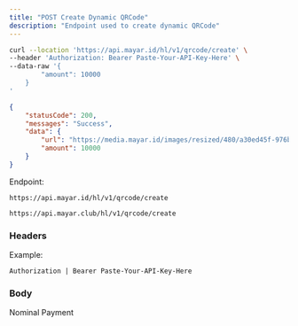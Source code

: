 ```yaml
---
title: "POST Create Dynamic QRCode"
description: "Endpoint used to create dynamic QRCode"
---
```


<RequestExample>

```bash Request Example
curl --location 'https://api.mayar.id/hl/v1/qrcode/create' \
--header 'Authorization: Bearer Paste-Your-API-Key-Here' \
--data-raw '{
   		"amount": 10000
	}
'
```

</RequestExample>

<ResponseExample>

```json Response Example 200
{
    "statusCode": 200,
    "messages": "Success",
    "data": {
        "url": "https://media.mayar.id/images/resized/480/a30ed45f-976b-490f-b97c-72c90d1e8d9d.png",
        "amount": 10000
    }
}
```

</ResponseExample>

Endpoint:

<CodeGroup>

```Production Production
https://api.mayar.id/hl/v1/qrcode/create
```


```Sandbox Sandbox
https://api.mayar.club/hl/v1/qrcode/create
```

</CodeGroup>

### Headers

<ResponseField name="Authorization" type="string" required>
  Example:

  `Authorization | Bearer Paste-Your-API-Key-Here`
</ResponseField>

### Body

<ParamField path="amount" type="number | integer" required>
  Nominal Payment
</ParamField>